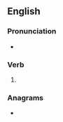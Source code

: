 ==English==

===Pronunciation===
* {{IPA|/ˈdeɪzɪŋ/|lang=en}}

===Verb===
{{head|en|present participle}}

# {{present participle of|daze|lang=en|nocat=1}}

===Anagrams===
* {{anagrams|en|a=adginz|Danzig|adzing}}